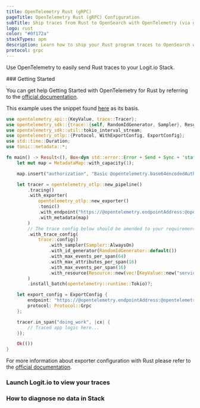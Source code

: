 ```yaml
---
title: OpenTelemetry Rust (gRPC)
pageTitle: OpenTelemetry Rust (gRPC) Configuration
subTitle: Ship traces from Rust to OpenSearch with OpenTelemetry (via gRPC)
logo: rust
color: "#0f172a"
stackTypes: apm
description: Learn how to ship your Rust program traces to OpenSearch with our example configurations.
protocol: grpc
---
```


Use OpenTelemetry to easily send Rust traces to your Logit.io Stack.

<Steps>
  ### Getting Started

  You can get help Getting Started with OpenTelemetry for Rust by referring to the 
  [official documentation](https://opentelemetry.io/docs/instrumentation/rust/getting-started/). 

  This example uses the snippet found [here](https://docs.rs/opentelemetry-otlp/latest/opentelemetry_otlp/) as its basis.

  ```rust copy showLineNumbers /@opentelemetry.base64encodedAuthString/ /@opentelemetry.endpointAddress/ /@opentelemetry.grpcPort/
  use opentelemetry_api::{KeyValue, trace::Tracer};
  use opentelemetry_sdk::{trace::{self, RandomIdGenerator, Sampler}, Resource};
  use opentelemetry_sdk::util::tokio_interval_stream;
  use opentelemetry_otlp::{Protocol, WithExportConfig, ExportConfig};
  use std::time::Duration;
  use tonic::metadata::*;

  fn main() -> Result<(), Box<dyn std::error::Error + Send + Sync + 'static>> {
      let mut map = MetadataMap::with_capacity(1);

      map.insert("authorization", "Basic @opentelemetry.base64encodedAuthString".parse().unwrap());

      let tracer = opentelemetry_otlp::new_pipeline()
          .tracing()
          .with_exporter(
              opentelemetry_otlp::new_exporter()
              .tonic()
              .with_endpoint("https://@opentelemetry.endpointAddress:@opentelemetry.grpcPort")
              .with_metadata(map)
          )
          // The trace config below should be amended to your requirements
          .with_trace_config(
              trace::config()
                  .with_sampler(Sampler::AlwaysOn)
                  .with_id_generator(RandomIdGenerator::default())
                  .with_max_events_per_span(64)
                  .with_max_attributes_per_span(16)
                  .with_max_events_per_span(16)
                  .with_resource(Resource::new(vec![KeyValue::new("service.name", "example")])),
          )
          .install_batch(opentelemetry::runtime::Tokio)?;

      let export_config = ExportConfig {
          endpoint: "https://@opentelemetry.endpointAddress:@opentelemetry.grpcPort".to_string(),
          protocol: Protocol::Grpc
      };

      tracer.in_span("doing_work", |cx| {
          // Traced app logic here...
      });

      Ok(())
  }
  ```

  For more information about exporter configuration with Rust please refer to the 
  [official documentation](https://opentelemetry.io/docs/instrumentation/rust/exporters/).

  ### Launch Logit.io to view your traces

  <LaunchStack utmMedium="apm" utmCampaign="rust" source="apm_rust_grpc" />

  ### How to diagnose no data in Stack

  <DiagnoseNoData />
</Steps>